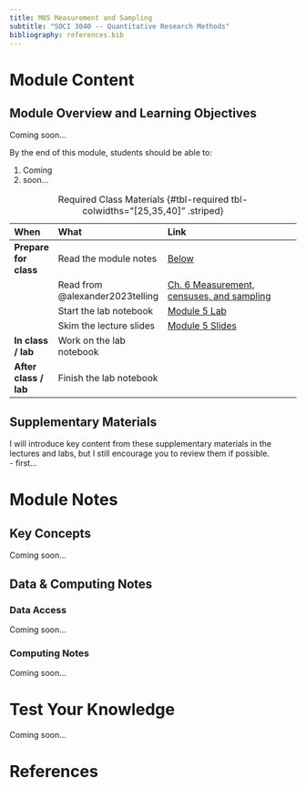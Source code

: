 ```yaml
---
title: M05 Measurement and Sampling
subtitle: "SOCI 3040 -- Quantitative Research Methods"
bibliography: references.bib
---
```


# Module Content

::: {.callout-tip}
## Module Overview and Learning Objectives

Coming soon...

By the end of this module, students should be able to:

1. Coming
2. soon...
:::

| When                  | What                            | Link                                                                                         |
|:----------------------|:--------------------------------|:---------------------------------------------------------------------------------------------|
| **Prepare for class** | Read the module notes           | [Below](#lecture-notes)                                                                       |
|                       | Read from @alexander2023telling | [Ch. 6 Measurement, censuses, and sampling](https://tellingstorieswithdata.com/06-farm.html) |
|                       | Start the lab notebook          | [Module 5 Lab](../labs/lab-week-05/index.qmd)                                                |
|                       | Skim the lecture slides         | [Module 5 Slides](../slides/slides-week-05.qmd)                                              |
| **In class / lab**    | Work on the lab notebook        |                                                                                              |
| **After class / lab** | Finish the lab notebook         |                                                                                              |

: Required Class Materials {#tbl-required tbl-colwidths="[25,35,40]" .striped}

::: {.callout-note collapse="true"}
## Supplementary Materials
I will introduce key content from these supplementary materials in the lectures and labs, but I still encourage you to review them if possible.
<br>
- first... 
:::

# Module Notes

## Key Concepts

Coming soon...

## Data & Computing Notes

### Data Access

Coming soon...

### Computing Notes

Coming soon...

# Test Your Knowledge

Coming soon...

# References